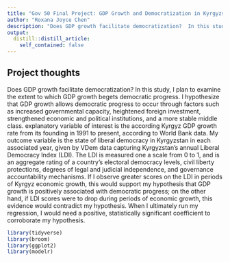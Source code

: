 ```yaml
---
title: "Gov 50 Final Project: GDP Growth and Democratization in Kyrgyzstan"
author: "Roxana Joyce Chen"
description: "Does GDP growth facilitate democratization?  In this study, I plan to examine the extent to which GDP growth begets democratic progress. I hypothesize that GDP growth allows democratic progress to occur through factors such as increased governmental capacity, heightened foreign investment, strengthened economic and political institutions, and a more stable middle class. explanatory variable of interest is the according Kyrgyz GDP growth rate from its founding in 1991 to present, according to World Bank data. My outcome variable is the state of liberal democracy in Kyrgyzstan in each associated year, given by VDem data capturing Kyrgyzstan’s annual Liberal Democracy Index (LDI). The LDI is measured one a scale from 0 to 1, and is an aggregate rating of a country’s electoral democracy levels, civil liberty protections, degrees of legal and judicial independence, and governance accountability mechanisms. If I observe greater scores on the LDI in periods of Kyrgyz economic growth, this would support my hypothesis that GDP growth is positively associated with democratic progress; on the other hand, if LDI scores were to drop during periods of economic growth, this evidence would contradict my hypothesis. When I ultimately run my regression, I would need a positive, statistically significant coefficient to corroborate my hypothesis."
output:
  distill::distill_article:
    self_contained: false
---
```




## Project thoughts

Does GDP growth facilitate democratization?  In this study, I plan to examine the extent to which GDP growth begets democratic progress. I hypothesize that GDP growth allows democratic progress to occur through factors such as increased governmental capacity, heightened foreign investment, strengthened economic and political institutions, and a more stable middle class. explanatory variable of interest is the according Kyrgyz GDP growth rate from its founding in 1991 to present, according to World Bank data. My outcome variable is the state of liberal democracy in Kyrgyzstan in each associated year, given by VDem data capturing Kyrgyzstan’s annual Liberal Democracy Index (LDI). The LDI is measured one a scale from 0 to 1, and is an aggregate rating of a country’s electoral democracy levels, civil liberty protections, degrees of legal and judicial independence, and governance accountability mechanisms. If I observe greater scores on the LDI in periods of Kyrgyz economic growth, this would support my hypothesis that GDP growth is positively associated with democratic progress; on the other hand, if LDI scores were to drop during periods of economic growth, this evidence would contradict my hypothesis. When I ultimately run my regression, I would need a positive, statistically significant coefficient to corroborate my hypothesis.


```r
library(tidyverse)
library(broom)
library(ggplot2)
library(modelr)

```

